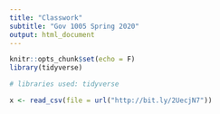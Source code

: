 ```yaml
---
title: "Classwork"
subtitle: "Gov 1005 Spring 2020"
output: html_document
---
```


```r
knitr::opts_chunk$set(echo = F)
library(tidyverse)
```

```r
# libraries used: tidyverse

x <- read_csv(file = url("http://bit.ly/2UecjN7"))
```
